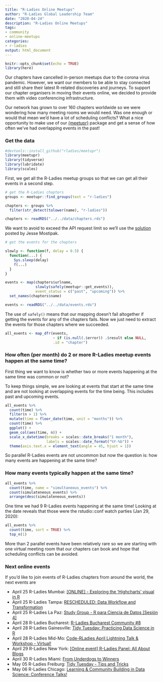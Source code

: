 ```yaml
---
title: "R-Ladies Online Meetups"
author: "R-Ladies Global Leadership Team"
date: "2020-04-24"
description: "R-Ladies Online Meetups"
tags: 
- community
- online-meetups
categories:
- r-ladies
output: html_document
---
```


```r
knitr::opts_chunk$set(echo = TRUE)
library(here)
```

Our chapters have cancelled in-person meetups due to the corona virus pandemic. However, we want our members to be able to stay connected and still share their latest R-related discoveries and journeys. To support our chapter organisers in moving their events online, we decided to provide them with video conferencing infrastructure.

Our network has grown to over 160 chapters worldwide so we were wondering how many meeting rooms we would need. Was one enough or would that mean we'd have a lot of scheduling conflicts? What a nice opportunity to make use of our [{meetupr}](https://github.com/rladies/meetupr) package and get a sense of how often we've had overlapping events in the past!


### Get the data

```r
#devtools::install_github("rladies/meetupr")
library(meetupr)
library(tidyverse)
library(lubridate)
library(scales)
```

First, we get all the R-Ladies meetup groups so that we can get all their events in a second step.

```r
# get the R-Ladies chapters
groups <- meetupr::find_groups(text = "r-ladies") 

chapters <- groups %>% 
  filter(str_detect(tolower(name), "r-ladies"))
```
```r
chapters <- readRDS("../../data/chapters.rds")
```

We want to avoid to exceed the API request limit so we'll use the [solution](https://github.com/rladies/meetupr/issues/30) posted by Jesse Mostipak.

```r
# get the events for the chapters

slowly <- function(f, delay = 0.5) {
  function(...) {
    Sys.sleep(delay)
    f(...)
  }
}

events <- map(chapters$urlname,
              slowly(safely(meetupr::get_events)),
              event_status = c("past", "upcoming")) %>% 
  set_names(chapters$name)
```

```r
events <- readRDS("../../data/events.rds")
```

The use of `safely()` means that our mapping doesn't fail altogether if getting the events for any of the chapters fails. Now we just need to extract the events for those chapters where we succeeded.

```r
all_events <- map_dfr(events, 
                      ~ if (is.null(.$error)) .$result else NULL, 
                      .id = "chapter")
```


### How often (per month) do 2 or more R-Ladies meetup events happen at the same time?

First thing we want to know is whether two or more events happening at the same time was common or not?

To keep things simple, we are looking at events that start at the same time and are not looking at overlapping events for the time being. This includes past and upcoming events.

```r
all_events %>% 
  count(time) %>% 
  filter(n > 1) %>% 
  mutate(time = floor_date(time, unit = "months")) %>% 
  count(time) %>% 
  ggplot() + 
  geom_col(aes(time, n)) +
  scale_x_datetime(breaks = scales::date_breaks("1 month"),
                   labels = scales::date_format("%Y-%b")) +
  theme(axis.text.x = element_text(angle = 45, hjust = 1)) 
```

So parallel R-Ladies events are not uncommon but now the question is: how many events are happening at the same time?


### How many events typically happen at the same time?

```r
all_events %>% 
  count(time, name = "simultaneous_events") %>% 
  count(simulateneous_events) %>% 
  arrange(desc(simulateneous_events))
```

One time we had 9 R-Ladies events happening at the same time! Looking at the date reveals that those were the rstudio::conf watch parties (Jan 29, 2020):

```r
all_events %>% 
  count(time, sort = TRUE) %>% 
  top_n(1) 
```

More than 2 parallel events have been relatively rare so we are starting with one virtual meeting room that our chapters can book and hope that scheduling conflicts can be avoided. 


### Next online events

If you'd like to join events of R-Ladies chapters from around the world, the next events are

* April 25 R-Ladies Mumbai: [[ONLINE] - Exploring the 'Highcharts' visual in R](https://www.meetup.com/rladies-mumbai/events/270006904/)
* April 25 R-Ladies Tampa: [RESCHEDULED: Data Workflow and Transformation ](https://www.meetup.com/rladies-tampa/events/270192107/)
* April 25 R-Ladies La Paz: [Study Group - R para Ciencia de Datos [Sesión 4]](https://www.meetup.com/rladies-la-paz/events/270212766/)
* April 28 R-Ladies Bucharest: [R-Ladies Bucharest Community #8 ](https://www.meetup.com/rladies-bucharest/events/270178279/)
* April 28 R-Ladies Gainesville: [Tidy Tuesday: Practicing Data Science in R](https://www.meetup.com/rladies-gainesville/events/268773535/)
* April 28 R-Ladies Mid-Mo: [Code-RLadies April Lightning Talk & Workshop - Virtual!](https://www.meetup.com/rladies-mid-mo/events/268698590/)
* April 29 R-Ladies New York: [[Online event] R-Ladies Panel: All About Blogs](https://www.meetup.com/rladies-newyork/events/270210924/)
* April 30 R-Ladies Miami: [From Underdogs to Winners](https://www.meetup.com/rladies-miami/events/270087598/)
* May 05 R-Ladies Freiburg: [Tidy Tuesday - Tips and Tricks](https://www.meetup.com/rladies-freiburg/events/270214676/)
* May 06 R-Ladies Chicago: [Learning & Community Building in Data Science: Conference Talks!](https://www.meetup.com/rladies-chicago/events/269909895/)
